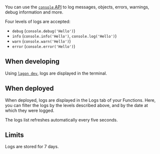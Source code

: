 You can use the [`console` API](/runtime-apis#console) to log messages, objects, errors, warnings, debug information and more.

Four levels of logs are accepted:

- `debug` (`console.debug('Hello')`)
- `info` (`console.info('Hello')`, `console.log('Hello')`)
- `warn` (`console.warn('Hello')`)
- `error` (`console.error('Hello')`)

## When developing

Using [`lagon dev`](/cli#lagon-dev), logs are displayed in the terminal.

## When deployed

When deployed, logs are displayed in the Logs tab of your Functions. Here, you can filter the logs by the levels described above, and by the date at which they were logged.

The logs list refreshes automatically every five seconds.

## Limits

Logs are stored for 7 days.
